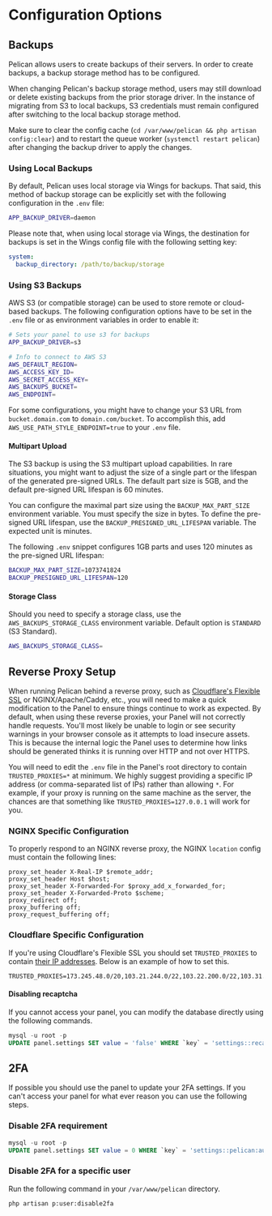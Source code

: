 # Configuration Options

## Backups

Pelican allows users to create backups of their servers. In order to create backups, a backup storage method has to be configured.

When changing Pelican's backup storage method, users may still download or delete existing backups from the prior storage driver. In the instance of migrating from S3 to local backups, S3 credentials must remain configured after switching to the local backup storage method.

Make sure to clear the config cache (`cd /var/www/pelican && php artisan config:clear`) and to restart the queue worker (`systemctl restart pelican`) after changing the backup driver to apply the changes.

### Using Local Backups

By default, Pelican uses local storage via Wings for backups. That said, this method of backup storage can be explicitly set with the following configuration in the `.env` file:

```sh
APP_BACKUP_DRIVER=daemon
```

Please note that, when using local storage via Wings, the destination for backups is set in the Wings config file with the following setting key:

```yml {2}
system:
  backup_directory: /path/to/backup/storage
```

### Using S3 Backups

AWS S3 (or compatible storage) can be used to store remote or cloud-based backups. The following configuration options have to be set in the `.env` file or as environment variables in order to enable it:

```sh
# Sets your panel to use s3 for backups
APP_BACKUP_DRIVER=s3

# Info to connect to AWS S3
AWS_DEFAULT_REGION=
AWS_ACCESS_KEY_ID=
AWS_SECRET_ACCESS_KEY=
AWS_BACKUPS_BUCKET=
AWS_ENDPOINT=
```

For some configurations, you might have to change your S3 URL from `bucket.domain.com` to `domain.com/bucket`. To accomplish this, add `AWS_USE_PATH_STYLE_ENDPOINT=true` to your `.env` file.

#### Multipart Upload

The S3 backup is using the S3 multipart upload capabilities. In rare situations, you might want to adjust the size of a single part or the lifespan of the generated pre-signed URLs. The default part size is 5GB, and the default pre-signed URL lifespan is 60 minutes.

You can configure the maximal part size using the `BACKUP_MAX_PART_SIZE` environment variable. You must specify the size in bytes. To define the pre-signed URL lifespan, use the `BACKUP_PRESIGNED_URL_LIFESPAN` variable. The expected unit is minutes.

The following `.env` snippet configures 1GB parts and uses 120 minutes as the pre-signed URL lifespan:

```sh
BACKUP_MAX_PART_SIZE=1073741824
BACKUP_PRESIGNED_URL_LIFESPAN=120
```

#### Storage Class

Should you need to specify a storage class, use the `AWS_BACKUPS_STORAGE_CLASS` environment variable. Default option is `STANDARD` (S3 Standard).

```sh
AWS_BACKUPS_STORAGE_CLASS=
```

## Reverse Proxy Setup

When running Pelican behind a reverse proxy, such as [Cloudflare's Flexible SSL](https://support.cloudflare.com/hc/en-us/articles/200170416-What-do-the-SSL-options-mean-)
or NGINX/Apache/Caddy, etc., you will need to make a quick modification to the Panel to ensure things continue to work as expected. By default, when using these reverse proxies,
your Panel will not correctly handle requests. You'll most likely be unable to login or see security warnings in your browser console as it attempts to load insecure assets.
This is because the internal logic the Panel uses to determine how links should be generated thinks it is running over HTTP and not over HTTPS.

You will need to edit the `.env` file in the Panel's root directory to contain `TRUSTED_PROXIES=*` at minimum. We highly suggest providing a specific IP address
(or comma-separated list of IPs) rather than allowing `*`. For example, if your proxy is running on the same machine as the server,
the chances are that something like `TRUSTED_PROXIES=127.0.0.1` will work for you.

### NGINX Specific Configuration

To properly respond to an NGINX reverse proxy, the NGINX `location` config must contain the following lines:

```NGINX
proxy_set_header X-Real-IP $remote_addr;
proxy_set_header Host $host;
proxy_set_header X-Forwarded-For $proxy_add_x_forwarded_for;
proxy_set_header X-Forwarded-Proto $scheme;
proxy_redirect off;
proxy_buffering off;
proxy_request_buffering off;
```

### Cloudflare Specific Configuration

If you're using Cloudflare's Flexible SSL you should set `TRUSTED_PROXIES` to contain [their IP addresses](https://www.cloudflare.com/ips/).
Below is an example of how to set this.

```text
TRUSTED_PROXIES=173.245.48.0/20,103.21.244.0/22,103.22.200.0/22,103.31.4.0/22,141.101.64.0/18,108.162.192.0/18,190.93.240.0/20,188.114.96.0/20,197.234.240.0/22,198.41.128.0/17,162.158.0.0/15,104.16.0.0/13,104.24.0.0/14,172.64.0.0/13,131.0.72.0/22
```

#### Disabling recaptcha

If you cannot access your panel, you can modify the database directly using the following commands.

```sql
mysql -u root -p
UPDATE panel.settings SET value = 'false' WHERE `key` = 'settings::recaptcha:enabled';
```

## 2FA

If possible you should use the panel to update your 2FA settings. If you can't access your panel for what ever reason you can use the following steps.

### Disable 2FA requirement

```sql
mysql -u root -p
UPDATE panel.settings SET value = 0 WHERE `key` = 'settings::pelican:auth:2fa_required';
```

### Disable 2FA for a specific user

Run the following command in your `/var/www/pelican` directory.

```sh
php artisan p:user:disable2fa
```
